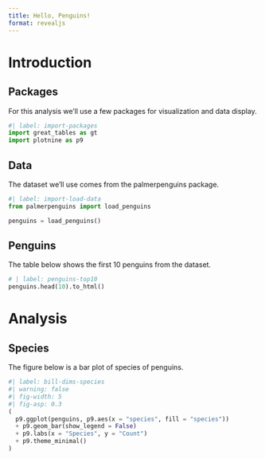 ```yaml
---
title: Hello, Penguins!
format: revealjs
---
```


# Introduction

## Packages

For this analysis we'll use a few packages for visualization and data display.

```python
#| label: import-packages
import great_tables as gt
import plotnine as p9
```

## Data

The dataset we'll use comes from the palmerpenguins package.

```python
#| label: import-load-data
from palmerpenguins import load_penguins

penguins = load_penguins()
```

## Penguins

The table below shows the first 10 penguins from the dataset.

```python
# | label: penguins-top10
penguins.head(10).to_html()
```

# Analysis

## Species

The figure below is a bar plot of species of penguins.

```python
#| label: bill-dims-species
#| warning: false
#| fig-width: 5
#| fig-asp: 0.3
(
  p9.ggplot(penguins, p9.aes(x = "species", fill = "species")) 
  + p9.geom_bar(show_legend = False)
  + p9.labs(x = "Species", y = "Count") 
  + p9.theme_minimal()
)
```
